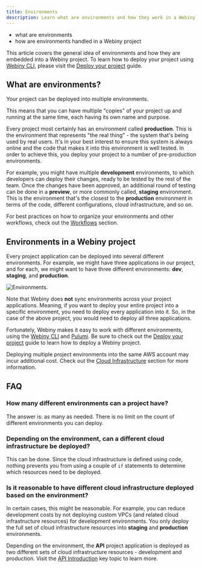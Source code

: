 ```yaml
---
title: Environments
description: Learn what are environments and how they work in a Webiny project.
---
```



<Alert type="success" title="What you’ll learn">

- what are environments
- how are environments handled in a Webiny project

</Alert>

<Alert type="warning" title="Just want to deploy?">

This article covers the general idea of environments and how they are embedded into a Webiny project. To learn how to deploy your project using [Webiny CLI](/docs/key-topics/webiny-cli), please visit the [Deploy your project](/docs/how-to-guides/deployment/deploy-your-project) guide.

</Alert>

## What are environments?

Your project can be deployed into multiple environments.

This means that you can have multiple "copies" of your project up and running at the same time, each having its own name and purpose.

Every project most certainly has an environment called **production**. This is the environment that represents "the real thing" - the system that's being used by real users. It's in your best interest to ensure this system is always online and the code that makes it into this environment is well tested. In order to achieve this, you deploy your project to a number of pre-production environments.

For example, you might have multiple **development** environments, to which developers can deploy their changes, ready to be tested by the rest of the team. Once the changes have been approved, an additional round of testing can be done in a **preview**, or more commonly called, **staging** environment. This is the environment that's the closest to the **production** environment in terms of the code, different configurations, cloud infrastructure, and so on.

<Alert type="info">

For best practices on how to organize your environments and other workflows, check out the [Workflows](#) section.

</Alert>

## Environments in a Webiny project

Every project application can be deployed into several different environments. For example, we might have three applications in our project, and for each, we might want to have three different environments: **dev**, **staging**, and **production**.

![Environments.](./assets/environments/environments.png)

Note that Webiny does **not** sync environments across your project applications. Meaning, if you want to deploy your entire project into a specific environment, you need to deploy every application into it. So, in the case of the above project, you would need to deploy all three applications.

Fortunately, Webiny makes it easy to work with different environments, using the [Webiny CLI](/docs/key-topics/webiny-cli) and [Pulumi](/docs/key-topics/deployment/iac-with-pulumi). Be sure to check out the [Deploy your project](/docs/how-to-guides/deployment/deploy-your-project) guide to learn how to deploy a Webiny project.

<Alert type="danger" title="Watch out for extra costs">

Deploying multiple project environments into the same AWS account may incur additional cost. Check out the [Cloud Infrastructure](#) section for more information.

</Alert>

## FAQ

### How many different environments can a project have?

The answer is: as many as needed. There is no limit on the count of different environments you can deploy.

### Depending on the environment, can a different cloud infrastructure be deployed?

This can be done. Since the cloud infrastructure is defined using code, nothing prevents you from using a couple of `if` statements to determine which resources need to be deployed.

### Is it reasonable to have different cloud infrastructure deployed based on the environment?

In certain cases, this might be reasonable. For example, you can reduce development costs by not deploying custom VPCs (and related cloud infrastructure resources) for development environments. You only deploy the full set of cloud infrastructure resources into **staging** and **production** environments.

<Alert type="info">

Depending on the environment, the **API** project application is deployed as two different sets of cloud infrastructure resources - development and production. Visit the [API Introduction](/docs/key-topics/cloud-infrastructure/api/introduction#different-cloud-infrastructure-setups) key topic to learn more.

</Alert>
